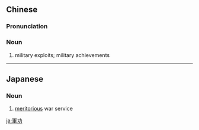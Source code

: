 {{also|军功}}
==Chinese==
{{zh-forms|s=军功}}

===Pronunciation===
{{zh-pron
|m=jūngōng
|mn=kun-kong
|cat=n
}}

===Noun===
{{zh-noun}}

# {{lb|zh|literary}} military exploits; military achievements

----

==Japanese==
{{ja-kanjitab|ぐん|こう|yomi=o}}

===Noun===
{{ja-noun|ぐんこう}}

# [[meritorious]] war service

[[ja:軍功]]